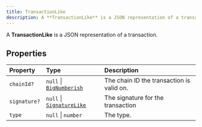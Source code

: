 ```yaml
---
title: TransactionLike
description: A **TransactionLike** is a JSON representation of a transaction....
---
```


A **TransactionLike** is a JSON representation of a transaction.

## Properties

| Property | Type | Description |
| :------ | :------ | :------ |
| `chainId?` | `null` \| [`BigNumberish`](/content/type-aliases/BigNumberish.mdx) | The chain ID the transaction is valid on. |
| `signature?` | `null` \| [`SignatureLike`](/content/type-aliases/SignatureLike.mdx) | The signature for the transaction |
| `type` | `null` \| `number` | The type. |
